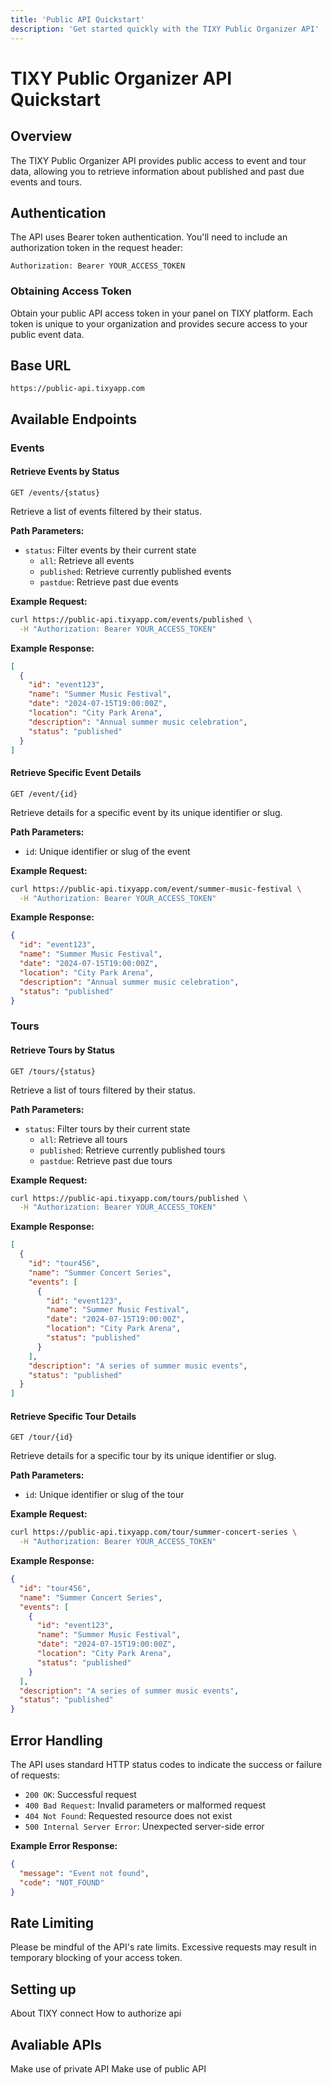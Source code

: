 ```yaml
---
title: 'Public API Quickstart' 
description: 'Get started quickly with the TIXY Public Organizer API'
---
```


# TIXY Public Organizer API Quickstart

## Overview

The TIXY Public Organizer API provides public access to event and tour data, allowing you to retrieve information about published and past due events and tours.

## Authentication

The API uses Bearer token authentication. You'll need to include an authorization token in the request header:

```http
Authorization: Bearer YOUR_ACCESS_TOKEN
```

### Obtaining Access Token

Obtain your public API access token in your panel on TIXY platform. Each token is unique to your organization and provides secure access to your public event data.


## Base URL

```
https://public-api.tixyapp.com
```



## Available Endpoints

### Events

#### Retrieve Events by Status

`GET /events/{status}`

Retrieve a list of events filtered by their status.

**Path Parameters:**
- `status`: Filter events by their current state
  - `all`: Retrieve all events
  - `published`: Retrieve currently published events
  - `pastdue`: Retrieve past due events

**Example Request:**
```bash
curl https://public-api.tixyapp.com/events/published \
  -H "Authorization: Bearer YOUR_ACCESS_TOKEN"
```

**Example Response:**
```json
[
  {
    "id": "event123",
    "name": "Summer Music Festival",
    "date": "2024-07-15T19:00:00Z",
    "location": "City Park Arena",
    "description": "Annual summer music celebration",
    "status": "published"
  }
]
```

#### Retrieve Specific Event Details

`GET /event/{id}`

Retrieve details for a specific event by its unique identifier or slug.

**Path Parameters:**
- `id`: Unique identifier or slug of the event

**Example Request:**
```bash
curl https://public-api.tixyapp.com/event/summer-music-festival \
  -H "Authorization: Bearer YOUR_ACCESS_TOKEN"
```

**Example Response:**
```json
{
  "id": "event123",
  "name": "Summer Music Festival",
  "date": "2024-07-15T19:00:00Z",
  "location": "City Park Arena",
  "description": "Annual summer music celebration",
  "status": "published"
}
```

### Tours

#### Retrieve Tours by Status

`GET /tours/{status}`

Retrieve a list of tours filtered by their status.

**Path Parameters:**
- `status`: Filter tours by their current state
  - `all`: Retrieve all tours
  - `published`: Retrieve currently published tours
  - `pastdue`: Retrieve past due tours

**Example Request:**
```bash
curl https://public-api.tixyapp.com/tours/published \
  -H "Authorization: Bearer YOUR_ACCESS_TOKEN"
```

**Example Response:**
```json
[
  {
    "id": "tour456",
    "name": "Summer Concert Series",
    "events": [
      {
        "id": "event123",
        "name": "Summer Music Festival",
        "date": "2024-07-15T19:00:00Z",
        "location": "City Park Arena",
        "status": "published"
      }
    ],
    "description": "A series of summer music events",
    "status": "published"
  }
]
```

#### Retrieve Specific Tour Details

`GET /tour/{id}`

Retrieve details for a specific tour by its unique identifier or slug.

**Path Parameters:**
- `id`: Unique identifier or slug of the tour

**Example Request:**
```bash
curl https://public-api.tixyapp.com/tour/summer-concert-series \
  -H "Authorization: Bearer YOUR_ACCESS_TOKEN"
```

**Example Response:**
```json
{
  "id": "tour456",
  "name": "Summer Concert Series",
  "events": [
    {
      "id": "event123",
      "name": "Summer Music Festival",
      "date": "2024-07-15T19:00:00Z",
      "location": "City Park Arena",
      "status": "published"
    }
  ],
  "description": "A series of summer music events",
  "status": "published"
}
```

## Error Handling

The API uses standard HTTP status codes to indicate the success or failure of requests:

- `200 OK`: Successful request
- `400 Bad Request`: Invalid parameters or malformed request
- `404 Not Found`: Requested resource does not exist
- `500 Internal Server Error`: Unexpected server-side error

**Example Error Response:**
```json
{
  "message": "Event not found",
  "code": "NOT_FOUND"
}
```

## Rate Limiting

Please be mindful of the API's rate limits. Excessive requests may result in temporary blocking of your access token.

## Setting up



<CardGroup cols={2}>
  <Card
    title="About TIXY connect"
    icon="pen-to-square"
    href="/introduction"
  >
    About TIXY connect
  </Card>
  <Card
    title="Authorization"
    icon="users"
    href="/api-authorization"
  >
    How to authorize api
  </Card>
</CardGroup>

## Avaliable APIs



<CardGroup cols={2}>
  <Card
    title="Private API"
    icon="lock"
    href="/private_API_quickstart"
  >
    Make use of private API
  </Card>
  <Card
    title="Public API"
    icon="megaphone"
    href="/public_API_quickstart"
  >
    Make use of public API
  </Card>
  
</CardGroup>

